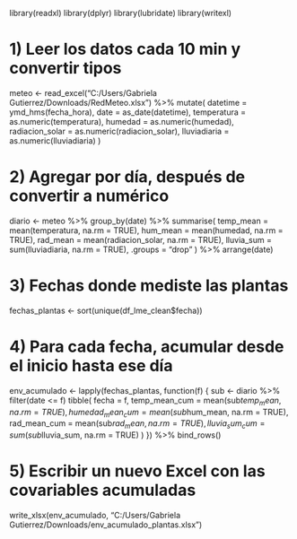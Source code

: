 library(readxl)
library(dplyr)
library(lubridate)
library(writexl)

# 1) Leer los datos cada 10 min y convertir tipos
meteo <- read_excel("C:/Users/Gabriela Gutierrez/Downloads/RedMeteo.xlsx") %>%
  mutate(
    datetime        = ymd_hms(fecha_hora),
    date            = as_date(datetime),
    temperatura     = as.numeric(temperatura),
    humedad         = as.numeric(humedad),
    radiacion_solar = as.numeric(radiacion_solar),
    lluviadiaria    = as.numeric(lluviadiaria)
  )

# 2) Agregar por día, después de convertir a numérico
diario <- meteo %>%
  group_by(date) %>%
  summarise(
    temp_mean  = mean(temperatura,     na.rm = TRUE),
    hum_mean   = mean(humedad,         na.rm = TRUE),
    rad_mean   = mean(radiacion_solar, na.rm = TRUE),
    lluvia_sum = sum(lluviadiaria,     na.rm = TRUE),
    .groups    = "drop"
  ) %>%
  arrange(date)

# 3) Fechas donde mediste las plantas
fechas_plantas <- sort(unique(df_lme_clean$fecha))

# 4) Para cada fecha, acumular desde el inicio hasta ese día
env_acumulado <- lapply(fechas_plantas, function(f) {
  sub <- diario %>% filter(date <= f)
  tibble(
    fecha            = f,
    temp_mean_cum    = mean(sub$temp_mean,  na.rm = TRUE),
    humedad_mean_cum = mean(sub$hum_mean,    na.rm = TRUE),
    rad_mean_cum     = mean(sub$rad_mean,    na.rm = TRUE),
    lluvia_sum_cum   = sum(sub$lluvia_sum,   na.rm = TRUE)
  )
}) %>% bind_rows()

# 5) Escribir un nuevo Excel con las covariables acumuladas
write_xlsx(env_acumulado,
           "C:/Users/Gabriela Gutierrez/Downloads/env_acumulado_plantas.xlsx")

